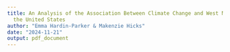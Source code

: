 ```yaml
---
title: An Analysis of the Association Between Climate Change and West Nile Virus in
  the United States
author: "Emma Hardin-Parker & Makenzie Hicks"
date: "2024-11-21"
output: pdf_document
---
```




